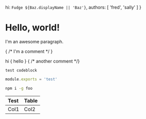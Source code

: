 
  hi:     `Fudge ${Baz.displayName || 'Baz'}`,
  authors: [
     'fred',
           'sally'
    ]
}


# Hello,    world!


 I'm an awesome   paragraph.

{ /* I'm a comment */ }

<Foo bg='red'>
      <Bar>hi    </Bar>
       {  hello       }
       {     /* another comment */}
</Foo>

```
test codeblock
```

```js
module.exports = 'test'
```

```sh
npm i -g foo
```

| Test  | Table   |
|    :---     | :----  |
|   Col1  | Col2    |


